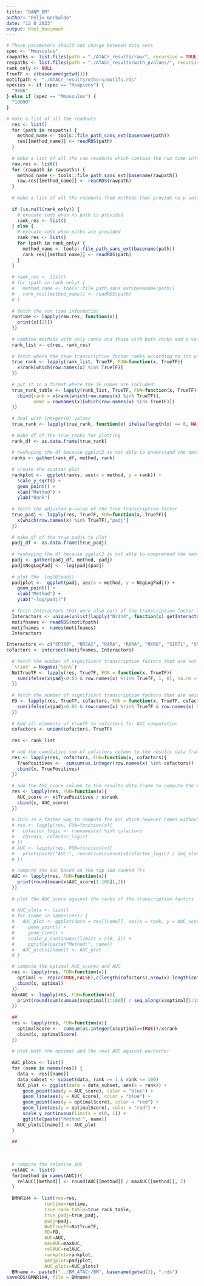 ```yaml
---
title: "BANP_BM"
author: "Felix Gerbaldo"
date: "12 8 2023"
output: html_document
---
```


```r
# These parameters should not change between data sets
spec <- "Mmusculus"
rawpaths <- list.files(path = "./ATACr_results/raw/", recursive = TRUE, full.names = TRUE)
respaths <- list.files(path = "./ATACr_results/with_pvalues/", recursive = TRUE, full.names = TRUE)
rank_only <- NULL
TrueTF <- c(basename(getwd()))
motifpath <- "./ATACr_results/others/motifs.rds"
species <- if (spec == "Hsapiens") {
  "9606"
} else if (spec == "Mmusculus") {
  "10090"
}
```


```r
# make a list of all the readouts
  res <- list()
  for (path in respaths) {
    method_name <- tools::file_path_sans_ext(basename(path))
    res[[method_name]] <- readRDS(path)
  }
  
  # make a list of all the raw readouts which contain the run time informations
  raw.res <- list()
  for (rawpath in rawpaths) {
    method_name <- tools::file_path_sans_ext(basename(rawpath))
    raw.res[[method_name]] <- readRDS(rawpath)
  }
  
  # make a list of all the readouts from methods that provide no p-values but only scores and ranks
  
  if (is.null(rank_only)) {
    # execute code when no path is provided
    rank_res <- list()
  } else {
    # execute code when paths are provided
    rank_res <- list()
    for (path in rank_only) {
      method_name <- tools::file_path_sans_ext(basename(path))
      rank_res[[method_name]] <- readRDS(path)
    }
  }
  
  # rank_res <- list()
  # for (path in rank_only) {
  #   method_name <- tools::file_path_sans_ext(basename(path))
  #   rank_res[[method_name]] <- readRDS(path)
  # }
  
  # fetch the run time information
  runtime <- lapply(raw.res, function(x){
    print(x[[2]])
  })
  
  # combine methods with only ranks and those with both ranks and p-values
  rank_list <- c(res, rank_res)
  
  # fetch where the true transcription factor ranks according to its p-value
  true_rank <- lapply(rank_list, TrueTF, FUN=function(x, TrueTF){
    x$rank[which(row.names(x) %in% TrueTF)]
  })
  
  # put it in a format where the TF names are included:
  true_rank_table <- lapply(rank_list, TrueTF, FUN=function(x, TrueTF){
    cbind(rank = x$rank[which(row.names(x) %in% TrueTF)],
          name = rownames(x)[which(row.names(x) %in% TrueTF)])
  })
  
  # deal with integer(0) values
  true_rank <- lapply(true_rank, function(x) ifelse(length(x) == 0, NA, x))
  
  # make df of the true_ranks for plotting
  rank_df <- as.data.frame(true_rank)
  
  # reshaping the df because ggplot2 is not able to understand the data otherwise
  ranks <- gather(rank_df, method, rank)
  
  # create the scatter plot
  rankplot <-  ggplot(ranks, aes(x = method, y = rank)) +
    scale_y_sqrt() +
    geom_point() +
    xlab("Method") +
    ylab("Rank")
  
  # fetch the adjusted p-value of the true transcription factor
  true_padj <- lapply(res, TrueTF, FUN=function(x, TrueTF){
    x[which(row.names(x) %in% TrueTF),"padj"]
  })
  
  # make df of the true_padjs to plot
  padj_df <- as.data.frame(true_padj)
  
  # reshaping the df because ggplot2 is not able to comprehend the data otherwise
  padj <- gather(padj_df, method, padj)
  padj$NegLogPadj <- -log(padj$padj)
  
  # plot the -log10(padj)
  padjplot <-  ggplot(padj, aes(x = method, y = NegLogPadj)) +
    geom_point() +
    xlab("Method") +
    ylab("-log(padj)")
  
  # fetch Interactors that were also part of the transcription factor list provided to each method
  Interactors <- unique(unlist(lapply("Nr1h4", function(x) getInteractors(x, species))))
  motifnames <- readRDS(motifpath)
  motifnames <- names(motifnames)
  Interactors
```


```r
Interactors <- c("EP300", "NR5A2", "RARA", "RXRA", "RXRG", "SIRT1", "SMARCA4")
cofactors <- intersect(motifnames, Interactors)
  
  # fetch the number of significant transcription factors that are not the true TF
  `%!in%` = Negate(`%in%`)
  NotTrueTF <- lapply(res, TrueTF, FUN = function(x, TrueTF){
    sum(ifelse(x$padj<0.05 & row.names(x) %!in% TrueTF, 1, 0), na.rm = TRUE)
  })
  
  # fetch the number of significant transcription factors that are neither the trueTF nor one of its cofactors
  FD <- lapply(res, TrueTF, cofactors, FUN = function(x, TrueTF, cofactors){
    sum(ifelse(x$padj<0.05 & row.names(x) %!in% TrueTF & row.names(x) %!in% cofactors, 1, 0), na.rm = TRUE)
  })
  
  # Add all elements of trueTF to cofactors for AUC computation
  cofactors <- union(cofactors, TrueTF)
  
  res <- rank_list
  
  # add the cumulative sum of cofactors column to the results data frame
  res <- lapply(res, cofactors, FUN=function(x, cofactors){
    TruePositives <-  cumsum(as.integer(row.names(x) %in% cofactors))
    cbind(x, TruePositives)
  })
  
  # add the AUC_score column to the results data frame to compute the AUC
  res <- lapply(res, FUN=function(x){
    AUC_score <- x$TruePositives / x$rank
    cbind(x, AUC_score)
  })
  
  # This is a faster way to compute the AUC which however comes without being able to make a plot out of it. Thus, I leave both alternatives in for now.
  # res <- lapply(res, FUN=function(x){
  #   cofactor_logic <- rownames(x) %in% cofactors
  #   cbind(x, cofactor_logic)
  # })
  # AUC <- lapply(res, FUN=function(x){
  #   print(paste("AUC:", round(sum(cumsum(x$cofactor_logic) / seq_along(x$cofactor_logic)) / nrow(x), 2)))
  # })
  
  # compute the AUC based on the top 100 ranked TFs
  AUC <- lapply(res, FUN=function(x){
    print(round(mean(x$AUC_score[1:100]),2))
  })
  
  # plot the AUC_score against the ranks of the transcription factors
  
  # AUC_plots <- list()
  # for (name in names(res)) {
  #   AUC_plot <- ggplot(data = res[[name]], aes(x = rank, y = AUC_score)) +
  #     geom_point() +
  #     geom_line() +
  #     scale_y_continuous(limits = c(0, 1)) +
  #     ggtitle(paste("Method:", name))
  #   AUC_plots[[name]] <- AUC_plot
  # }

  # compute the optimal AUC_scores and AUC
  res <- lapply(res, FUN=function(x){
    optimal <- rep(c(TRUE,FALSE),c(length(cofactors),nrow(x)-length(cofactors)))
    cbind(x, optimal)
  })
  maxAUC <- lapply(res, FUN=function(x){
    print(round(sum(cumsum(x$optimal[1:100]) / seq_along(x$optimal[1:100])) / 100,2))
  })
  
  ##
  res <- lapply(res, FUN=function(x){
    optimalScore <-  cumsum(as.integer(x$optimal==TRUE))/x$rank
    cbind(x, optimalScore)
  })
  
  # plot both the optimal and the real AUC against eachother
  
  AUC_plots <- list()
  for (name in names(res)) {
    data <- res[[name]]
    data_subset <- subset(data, rank >= 1 & rank <= 100)
    AUC_plot <- ggplot(data = data_subset, aes(x = rank)) +
      geom_point(aes(y = AUC_score), color = "blue") +  
      geom_line(aes(y = AUC_score), color = "blue") +   
      geom_point(aes(y = optimalScore), color = "red") + 
      geom_line(aes(y = optimalScore), color = "red") +
      scale_y_continuous(limits = c(0, 1)) +
      ggtitle(paste("Method:", name))
    AUC_plots[[name]] <- AUC_plot
  }
  
  ##
  
  
  
  # compute the relative AUC
  relAUC <- list()
  for(method in names(AUC)){
    relAUC[[method]] <- round(AUC[[method]] / maxAUC[[method]], 2)
  }
  
  BMNR1H4 <- list(res=res, 
              runtime=runtime, 
              true_rank_table=true_rank_table,
              true_padj=true_padj,
              padj=padj,
              NotTrueTF=NotTrueTF,
              FD=FD,
              AUC=AUC,
              maxAUC=maxAUC,
              relAUC=relAUC,
              rankplot=rankplot,
              padjplot=padjplot,
              AUC_plots=AUC_plots)
  BMname <- paste0("../BM_ATACr/BM", basename(getwd()), ".rds")
saveRDS(BMNR1H4, file = BMname)
```

